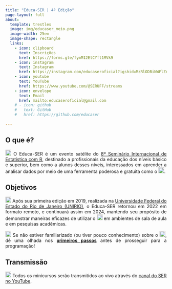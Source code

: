 ```yaml
---
title: "Educa-SER | 4ª Edição"
page-layout: full
about:
  template: trestles
  image: img/educaser_meio.png
  image-width: 25em
  image-shape: rectangle
  links:
    - icon: clipboard
      text: Inscrições
      href: https://forms.gle/fymM12EtCYft1MVk9
    - icon: instagram
      text: Instagram
      href: https://instagram.com/educaseroficial?igshid=MzRlODBiNWFlZA==
    - icon: youtube
      text: YouTube
      href: https://www.youtube.com/@SERUFF/streams
    - icon: envelope
      text: Email
      href: mailto:educaseroficial@gmail.com
    # - icon: github
    #   text: GitHub
    #   href: https://github.com/educaser
      
---
```


<!-- <h2>BEM-VINDOS(AS) À 4ª EDIÇÃO DO EDUCA-SER!</h2> -->

## O que é?

<div style="text-align: justify;">
<p>
<img src="img/comment-solid.svg" alt="Ícone de comentário" width="18"> O Educa-SER é um evento satélite do <a href="https://ser.uff.br/" target="_blank">8º Seminário Internacional de Estatística com R</a>, destinado a profissionais da educação dos níveis básico e superior, bem como a alunos desses níveis, interessados em aprender a analisar dados por meio de uma ferramenta poderosa e gratuita como o <a href="https://www.r-project.org/" target="_blank"><img src="img/r-project.svg" alt="Logo do R" width="18"></a>.
</p>
</div>

## Objetivos

<div style="text-align: justify;">
<p>
<img src="img/bullseye-solid.svg" alt="Ícone de alvo" width="18">  Após sua primeira edição em 2019, realizada na <a href="https://www.unirio.br/" target="_blank">Universidade Federal do Estado do Rio de Janeiro (UNIRIO)</a>, o Educa-SER retornou em 2022 em formato remoto, e continuará assim em 2024, mantendo seu propósito de demonstrar maneiras eficazes de utilizar o <a href="https://www.r-project.org/" target="_blank"><img src="img/r-project.svg" alt="Logo do R" width="18"></a> em ambientes de sala de aula e em pesquisas acadêmicas.</p>
</div>

 <div style="text-align: justify;">
<p>
<img src="img/triangle-exclamation-solid.svg" alt="Ícone de exclamação" width="18"> Se não estiver familiarizado (ou tiver pouco conhecimento) sobre o <a href="https://www.r-project.org/" target="_blank"><img src="img/r-project.svg" alt="Logo do R" width="18"></a>, dê uma olhada nos [**primeiros passos**](passos/index.qmd) antes de prosseguir para a programação!
</p>
</div>

## Transmissão
<div style="text-align: justify;">
<p>
<img src="img/youtube.svg" alt="Logo do YouTube" width="18"> Todos os minicursos serão transmitidos ao vivo através do <a href="https://www.youtube.com/@SERUFF/streams" target="_blank">canal do SER no YouTube</a>.
</p>
</div>
